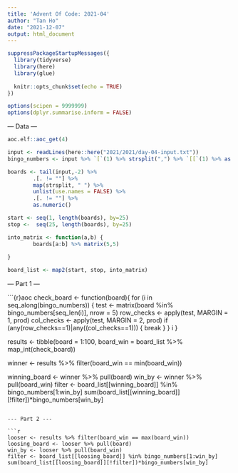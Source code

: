 ```yaml
---
title: 'Advent Of Code: 2021-04'
author: "Tan Ho"
date: "2021-12-07"
output: html_document
---
```


```r
suppressPackageStartupMessages({
  library(tidyverse)
  library(here)
  library(glue)
  
  knitr::opts_chunk$set(echo = TRUE)
})

options(scipen = 9999999)
options(dplyr.summarise.inform = FALSE)
```

--- Data ---

```r
aoc.elf::aoc_get(4)
```

```r
input <- readLines(here::here("2021/2021/day-04-input.txt"))
bingo_numbers <- input %>% `[`(1) %>% strsplit(",") %>% `[[`(1) %>% as.numeric() 

boards <- tail(input,-2) %>% 
        .[. != ""] %>% 
        map(strsplit, " ") %>% 
        unlist(use.names = FALSE) %>% 
        .[. != ""] %>% 
        as.numeric()

start <- seq(1, length(boards), by=25)
stop <-  seq(25, length(boards), by=25)

into_matrix <- function(a,b) {
        boards[a:b] %>% matrix(5,5)  
        
} 

board_list <- map2(start, stop, into_matrix)
```             

--- Part 1 ---

```{r}aoc
check_board <- function(board){
        for (i in seq_along(bingo_numbers)) {
                test <- matrix(board %in% bingo_numbers[seq_len(i)], nrow = 5)
                row_checks <- apply(test, MARGIN = 1, prod)
                col_checks <- apply(test, MARGIN = 2, prod)
                if (any(row_checks==1)|any((col_checks==1))) {
                        break
                }
        }
        i
}

results <- tibble(board = 1:100, board_win = board_list %>% map_int(check_board)) 

winner <- results %>% 
        filter(board_win == min(board_win))

winning_board <- winner %>% pull(board)
win_by <- winner %>% pull(board_win)
filter <- board_list[[winning_board]] %in% bingo_numbers[1:win_by]
sum(board_list[[winning_board]][!filter])*bingo_numbers[win_by]
```

--- Part 2 ---

```r
looser <- results %>% filter(board_win == max(board_win))
loosing_board <- looser %>% pull(board)
win_by <- looser %>% pull(board_win)
filter <- board_list[[loosing_board]] %in% bingo_numbers[1:win_by]
sum(board_list[[loosing_board]][!filter])*bingo_numbers[win_by]
```
